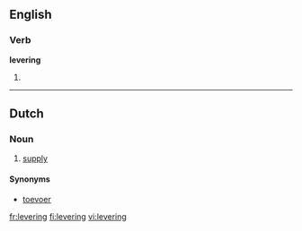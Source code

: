 ==English==

===Verb===
'''levering'''

# {{present participle of|[[lever]]}}

----

==Dutch==
===Noun===
{{infl|nl|noun|g=f|plural|leveringen}}
# [[supply]]

====Synonyms====
* [[toevoer]]

[[fr:levering]]
[[fi:levering]]
[[vi:levering]]